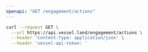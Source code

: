 ```yaml
---
openapi: "GET /engagement/actions"
---
```


<RequestExample>

```bash Request
curl --request GET \
  --url https://api.vessel.land/engagement/actions \
  --header 'Content-Type: application/json' \
  --header 'vessel-api-token: '
```

</RequestExample>
